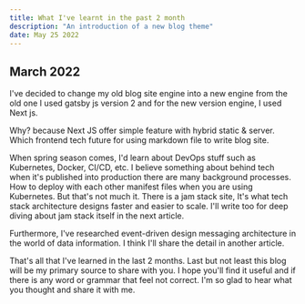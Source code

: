 ```yaml
---
title: What I've learnt in the past 2 month 
description: "An introduction of a new blog theme"
date: May 25 2022
---
```


## March 2022
I've decided to change my old blog site engine into a new engine from the old one I used gatsby js version 2 and for the new version engine, I used Next js.

Why? because Next JS offer simple feature with hybrid static & server. Which frontend tech future for using markdown file to write blog site.

When spring season comes, I'd learn about DevOps stuff such as Kubernetes, Docker, CI/CD, etc. I believe something about behind tech when it's published into production there are many background processes. How to deploy with each other manifest files when you are using Kubernetes. But that's not much it. There is a jam stack site, It's what tech stack architecture designs faster and easier to scale. I'll write too for deep diving about jam stack itself in the next article.

Furthermore, I've researched event-driven design messaging architecture in the world of data information. I think I'll share the detail in another article.

That's all that I've learned in the last 2 months. Last but not least this blog will be my primary source to share with you. I hope you'll find it useful and if there is any word or grammar that feel not correct. I'm so glad to hear what you thought and share it with me.
